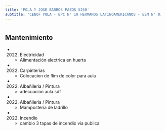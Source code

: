 ```yaml
---
title: 'POLA Y JOSE BARROS PAZOS 5250'
subtitle: 'CENOF POLA - EPC N° 19 HERMANOS LATINOAMERICANOS - EEM N° 01/21° - ESCUELA INF. N° 08/21°'
---
```


#


## Mantenimiento

*  (2022) Electricidad 
    + Alimentación electrica en huerta

*  (2022) Carpinterías 
    + Colocacion de flim de color para aula

*  (2022) Albañileria / Pintura 
    + adecuacion aula sdf

*  (2022) Albañileria / Pintura 
    + Mamposteria de ladrillo

*  (2022) Incendio 
    + cambio 3 tapas de incendio via publica



